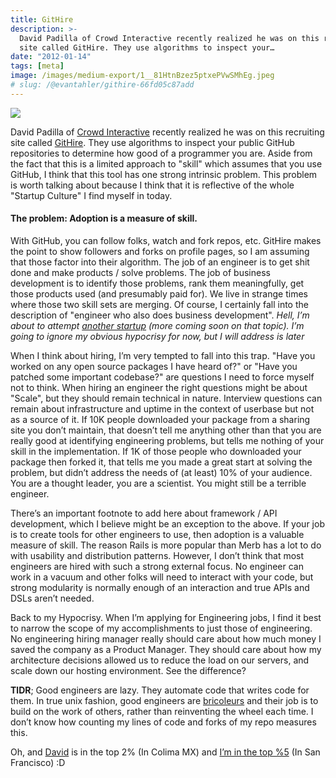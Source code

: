 ```yaml
---
title: GitHire
description: >-
  David Padilla of Crowd Interactive recently realized he was on this recruiting
  site called GitHire. They use algorithms to inspect your…
date: "2012-01-14"
tags: [meta]
image: /images/medium-export/1__81HtnBzez5ptxePVwSMhEg.jpeg
# slug: /@evantahler/githire-66fd05c87add
---
```


![](/images/medium-export/1__81HtnBzez5ptxePVwSMhEg.jpeg)

David Padilla of [Crowd Interactive](http://crowdint.com/) recently realized he was on this recruiting site called [GitHire](http://www.githire.com). They use algorithms to inspect your public GitHub repositories to determine how good of a programmer you are. Aside from the fact that this is a limited approach to "skill" which assumes that you use GitHub, I think that this tool has one strong intrinsic problem. This problem is worth talking about because I think that it is reflective of the whole "Startup Culture" I find myself in today.

#### The problem: Adoption is a measure of skill.

With GitHub, you can follow folks, watch and fork repos, etc. GitHire makes the point to show followers and forks on profile pages, so I am assuming that those factor into their algorithm. The job of an engineer is to get shit done and make products / solve problems. The job of business development is to identify those problems, rank them meaningfully, get those products used (and presumably paid for). We live in strange times where those two skill sets are merging. Of course, I certainly fall into the description of "engineer who also does business development". _Hell, I’m about to attempt_ [_another startup_](http://delicioushat.com) _(more coming soon on that topic). I’m going to ignore my obvious hypocrisy for now, but I will address is later_

When I think about hiring, I’m very tempted to fall into this trap. "Have you worked on any open source packages I have heard of?" or "Have you patched some important codebase?" are questions I need to force myself not to think. When hiring an engineer the right questions might be about "Scale", but they should remain technical in nature. Interview questions can remain about infrastructure and uptime in the context of userbase but not as a source of it. If 10K people downloaded your package from a sharing site you don’t maintain, that doesn’t tell me anything other than that you are really good at identifying engineering problems, but tells me nothing of your skill in the implementation. If 1K of those people who downloaded your package then forked it, that tells me you made a great start at solving the problem, but didn’t address the needs of (at least) 10% of your audience. You are a thought leader, you are a scientist. You might still be a terrible engineer.

There’s an important footnote to add here about framework / API development, which I believe might be an exception to the above. If your job is to create tools for other engineers to use, then adoption is a valuable measure of skill. The reason Rails is more popular than Merb has a lot to do with usability and distribution patterns. However, I don’t think that most engineers are hired with such a strong external focus. No engineer can work in a vacuum and other folks will need to interact with your code, but strong modularity is normally enough of an interaction and true APIs and DSLs aren’t needed.

Back to my Hypocrisy. When I’m applying for Engineering jobs, I find it best to narrow the scope of my accomplishments to just those of engineering. No engineering hiring manager really should care about how much money I saved the company as a Product Manager. They should care about how my architecture decisions allowed us to reduce the load on our servers, and scale down our hosting environment. See the difference?

**TlDR**; Good engineers are lazy. They automate code that writes code for them. In true unix fashion, good engineers are [bricoleurs](http://en.wikipedia.org/wiki/Bricolage) and their job is to build on the work of others, rather than reinventing the wheel each time. I don’t know how counting my lines of code and forks of my repo measures this.

Oh, and [David](http://www.githire.com/profiles/dabit) is in the top 2% (In Colima MX) and [I’m in the top %5](http://www.githire.com/profiles/evantahler) (In San Francisco) :D
